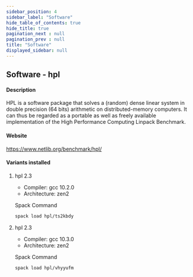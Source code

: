 ```yaml
---
sidebar_position: 4
sidebar_label: "Software"
hide_table_of_contents: true
hide_title: true
pagination_next : null
pagination_prev : null
title: "Software"
displayed_sidebar: null
---
```


## Software - hpl


#### Description
HPL is a software package that solves a (random) dense linear system in double precision (64 bits) arithmetic on distributed-memory computers. It can thus be regarded as a portable as well as freely available implementation of the High Performance Computing Linpack Benchmark.

#### Website
https://www.netlib.org/benchmark/hpl/

#### Variants installed

1. hpl 2.3

    - Compiler: gcc 10.2.0
    - Architecture: zen2

    Spack Command
    ```bash
    spack load hpl/ts2kbdy
    ```

2. hpl 2.3

    - Compiler: gcc 10.3.0
    - Architecture: zen2

    Spack Command
    ```bash
    spack load hpl/vhyyufm
    ```

